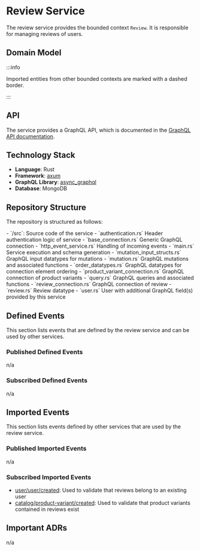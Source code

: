 
# Review Service

The review service provides the bounded context `Review`.
It is responsible for managing reviews of users.

## Domain Model

<CustomImage path="/renderedDiagrams/reviewDomainModel" width="955.875" height="450.325" />

:::info

Imported entities from other bounded contexts are marked with a dashed border.

:::

## API

The service provides a GraphQL API, which is documented in the [GraphQL API documentation](/docs/graphql/review).

## Technology Stack

- **Language**: Rust
- **Framework**: [axum](https://docs.rs/axum/latest/axum/)
- **GraphQL Library**: [async_graphql](https://docs.rs/async-graphql/latest/async_graphql/)
- **Database**: MongoDB

## Repository Structure

The repository is structured as follows:

<div className="repository-structure">
 - `/src`: Source code of the service - `authentication.rs` Header authentication logic of service -
 `base_connection.rs` Generic GraphQL connection - `http_event_service.rs` Handling of incoming events - `main.rs`
 Service execution and schema generation - `mutation_input_structs.rs` GraphQL input datatypes for mutations -
 `mutation.rs` GraphQL mutations and associated functions - `order_datatypes.rs` GraphQL datatypes for connection
 element ordering - `product_variant_connection.rs` GraphQL connection of product variants - `query.rs` GraphQL queries
 and associated functions - `review_connection.rs` GraphQL connection of review - `review.rs` Review datatype -
 `user.rs` User with additional GraphQL field(s) provided by this service
</div>

## Defined Events

This section lists events that are defined by the review service and can be used by other services.

### Published Defined Events

n/a

### Subscribed Defined Events

n/a

## Imported Events

This section lists events defined by other services that are used by the review service.

### Published Imported Events

n/a

### Subscribed Imported Events

- [user/user/created](/docs/docs/dev-manuals/services/user#userusercreated): Used to validate that reviews belong to an existing user
- [catalog/product-variant/created](/docs/docs/dev-manuals/services/catalog#catalogproduct-variantcreated): Used to validate that product variants contained in reviews exist

## Important ADRs

n/a
